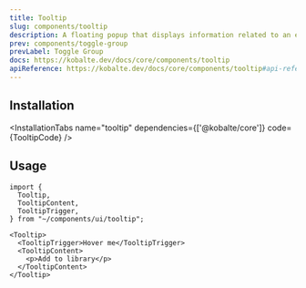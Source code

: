 ```yaml
---
title: Tooltip
slug: components/tooltip
description: A floating popup that displays information related to an element when the element receives keyboard focus or the mouse hovers over it.
prev: components/toggle-group
prevLabel: Toggle Group
docs: https://kobalte.dev/docs/core/components/tooltip
apiReference: https://kobalte.dev/docs/core/components/tooltip#api-reference
---
```



<PreviewTabs demoCode={TooltipDemoCode}>
    <TooltipDemo client:only="solid-js" /> 
</PreviewTabs>

## Installation

<InstallationTabs name="tooltip" dependencies={['@kobalte/core']} code={TooltipCode} />

## Usage

```tsx
import {
  Tooltip,
  TooltipContent,
  TooltipTrigger,
} from "~/components/ui/tooltip";
```

```tsx
<Tooltip>
  <TooltipTrigger>Hover me</TooltipTrigger>
  <TooltipContent>
    <p>Add to library</p>
  </TooltipContent>
</Tooltip>
```
